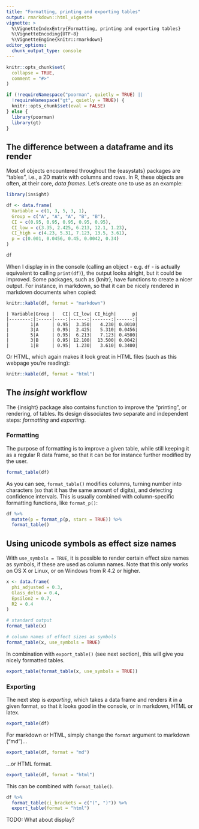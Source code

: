 ---
title: "Formatting, printing and exporting tables"
output: rmarkdown::html_vignette
vignette: >
  %\VignetteIndexEntry{Formatting, printing and exporting tables}
  %\VignetteEncoding{UTF-8}
  %\VignetteEngine{knitr::rmarkdown}
editor_options: 
  chunk_output_type: console
---

```{r, include = FALSE}
knitr::opts_chunk$set(
  collapse = TRUE,
  comment = "#>"
)

if (!requireNamespace("poorman", quietly = TRUE) ||
  !requireNamespace("gt", quietly = TRUE)) {
  knitr::opts_chunk$set(eval = FALSE)
} else {
  library(poorman)
  library(gt)
}
```

## The difference between a dataframe and its render

Most of objects encountered throughout the {easystats} packages are "tables", i.e., a 2D matrix with columns and rows. In R, these objects are often, at their core, *data frames*. Let's create one to use as an example:

```{r, warning=FALSE, message=FALSE}
library(insight)

df <- data.frame(
  Variable = c(1, 3, 5, 3, 1),
  Group = c("A", "A", "A", "B", "B"),
  CI = c(0.95, 0.95, 0.95, 0.95, 0.95),
  CI_low = c(3.35, 2.425, 6.213, 12.1, 1.23),
  CI_high = c(4.23, 5.31, 7.123, 13.5, 3.61),
  p = c(0.001, 0.0456, 0.45, 0.0042, 0.34)
)

df
```

When I display in in the console (calling an object - e.g. `df` - is actually equivalent to calling `print(df)`), the output looks alright, but it could be improved. Some packages, such as {knitr}, have functions to create a nicer output. For instance, in markdown, so that it can be nicely rendered in markdown documents when copied:

```{r, eval=FALSE}
knitr::kable(df, format = "markdown")
```
```
| Variable|Group |   CI| CI_low| CI_high|      p|
|--------:|:-----|----:|------:|-------:|------:|
|        1|A     | 0.95|  3.350|   4.230| 0.0010|
|        3|A     | 0.95|  2.425|   5.310| 0.0456|
|        5|A     | 0.95|  6.213|   7.123| 0.4500|
|        3|B     | 0.95| 12.100|  13.500| 0.0042|
|        1|B     | 0.95|  1.230|   3.610| 0.3400|
```

Or HTML, which again makes it look great in HTML files (such as this webpage you're reading):

```{r, results='asis'}
knitr::kable(df, format = "html")
```


## The *insight* workflow

The {insight} package also contains function to improve the "printing", or rendering, of tables. Its design dissociates two separate and independent steps: *formatting* and *exporting*.

### Formatting

The purpose of formatting is to improve a given table, while still keeping it as a regular R data frame, so that it can be for instance further modified by the user.


```{r}
format_table(df)
```

As you can see, `format_table()` modifies columns, turning number into characters (so that it has the same amount of digits), and  detecting confidence intervals. This is usually combined with column-specific formatting functions, like `format_p()`:

```{r}
df %>%
  mutate(p = format_p(p, stars = TRUE)) %>%
  format_table()
```

## Using unicode symbols as effect size names

With `use_symbols = TRUE`, it is possible to render certain effect size names as symbols, if these are used as column names. Note that this only works on OS X or Linux, or on Windows from R 4.2 or higher.

```{r eval=.Platform$OS.type == "windows"}
x <- data.frame(
  phi_adjusted = 0.3,
  Glass_delta = 0.4,
  Epsilon2 = 0.7,
  R2 = 0.4
)

# standard output
format_table(x)

# column names of effect sizes as symbols
format_table(x, use_symbols = TRUE)
```

In combination with `export_table()` (see next section), this will give you nicely formatted tables.

```{r eval=.Platform$OS.type == "windows"}
export_table(format_table(x, use_symbols = TRUE))
```

### Exporting

The next step is *exporting*, which takes a data frame and renders it in a given format, so that it looks good in the console, or in markdown, HTML or latex.

```{r}
export_table(df)
```

For markdown or HTML, simply change the `format` argument to markdown ("md")...

```{r}
export_table(df, format = "md")
```

...or HTML format.

```{r}
export_table(df, format = "html")
```

This can be combined with `format_table()`.

```{r}
df %>%
  format_table(ci_brackets = c("(", ")")) %>%
  export_table(format = "html")
```

TODO: What about display?
